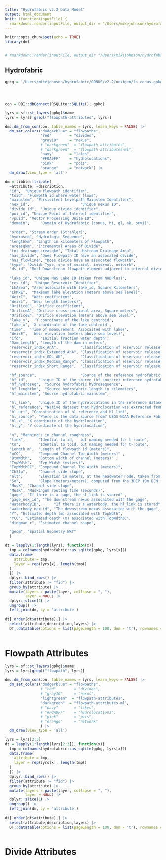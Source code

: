 ```yaml
---
title: "Hydrofabric v2.2 Data Model"
output: html_document
knit: (function(inputFile) {
  rmarkdown::render(inputFile, output_dir = "/Users/mikejohnson/hydrofabric/CONUS/v2.2/nextgen") })
---
```


```r
knitr::opts_chunk$set(echo = TRUE)
library(dm)


# rmarkdown::render(inputFile, output_dir "/Users/mikejohnson/hydrofabric/CONUS/v2.2/nextgen")

```

## Hydrofabric

```r
gpkg = '/Users/mikejohnson/hydrofabric/CONUS/v2.2/nextgen/ls_conus.gpkg'




con = DBI::dbConnect(RSQLite::SQLite(), gpkg)

lyrs = sf::st_layers(gpkg)$name
lyrs = lyrs[!grepl("flowpath-attributes", lyrs)]

dm::dm_from_con(con, table_names = lyrs, learn_keys = FALSE) |> 
  dm_set_colors("dodgerblue" = "flowpaths",
                "red"        = "divides",
                "gray10"     = "nexus",
                # "darkgreen"  = "flowpath-attributes",
                # "darkgreen"  = "flowpath-attributes-ml",
                "navy"       = "lakes",
                "#F0A0FF"    = "hydrolocations",
                "pink"       = "pois",
                "orange"     = "network") |> 
  dm_draw(view_type = 'all')
```

```r
dm = tibble::tribble(
  ~attribute, ~description,
  "id",  "Unique flowpath identifier",                       
  "toid", "Flowpath id where water flows",                         
  "mainstem", "Persisitent Levelpath Mainstem Identifier", 
  "nex_id",                       "Unique nexus ID",   
  "divide_id",  "Unique divide identifier",             
  "poi_id", "Unique Point of Interest identifier",                       
  "vpuid", "Vector Processing Unite ID",  
  "domain",     'Domain of Hydrofabric (conus, hi, gl, ak, prvi)',  
  
  "order", "Stream order (Strahler)",                    
  "hydroseq", "Hydrologic Sequence",                    
  "lengthkm", "Length in kilometers of Flowpath",                  
  "areasqkm", "Incremental Areas of Divide",                    
  "tot_drainage_areasqkm", "Total Upstream Drainage Area",        
  "has_divide", "Does Flowpath ID have an assocated divide",  
  "has_flowline", "Does divide have an assocated flowpath", 
  "type", "Divide Type, one of coastal, internal, network",                         
  "ds_id", "Most Downstream flowpath element adjacent to internal divides.", 
                      
  "lake_id", "Unique NWS Lake ID (taken from NHDPlus)",  
  "res_id",  "Unique Reservoir Identifier",  
  "LkArea", "Area associate with lake_id, Sqaure Kilometers",                       
  "LkMxE",  "Maximum lake elevation (meters above sea level)",                      
  "WeirC",  "Weir coefficient",                   
  "WeirL",  "Weir length (meters)",                  
  "OrificeC", "Orifice coefficient",                  
  "OrificeA", "Orifice cross-sectional area, Square meters",                   
  "OrificeE", "Orifice elevation (meters above sea level)",                   
  "lake_y",  'Y coordinate of the lake centroid',
  "lake_x", 'X coordinate of the lake centroid',
  "time",  'Time of measurement. Assocaited with lakes',                       
  "WeirE",  'Weir elevation (meters above sea level)',                    
  "ifd",        'Initial fraction water depth',                   
  "Dam_Length", 'Length of the dam in meters',                  
  "reservoir_index_AnA",          "Classification of reservoir release data type for AnA configuration; Level pool = 1, USGS-persistence = 2, USACE-persistence = 3, RFC-forecasts = 4",        
  "reservoir_index_Extended_AnA", "Classification of reservoir release data type for extended AnA configuration; Level pool = 1, USGS-persistence = 2, USACE-persistence = 3, RFC-forecasts = 4",
  "reservoir_index_GDL_AK",       "Classification of reservoir release data type for Alaska domain; Level pool = 1, USGS-persistence = 2, USACE-persistence = 3, RFC-forecasts = 4, APRFC-GDL = 5",    
  "reservoir_index_Medium_Range", "Classification of reservoir release data type for extended medium range configuration; Level pool = 1, USGS-persistence = 2, USACE-persistence = 3, RFC-forecasts = 4",
  "reservoir_index_Short_Range",  "Classification of reservoir release data type for extended shirt range configuration; Level pool = 1, USGS-persistence = 2, USACE-persistence = 3, RFC-forecasts = 4",

  "hf_source",                    "Source of the reference hydrofabric",                    
  "hf_id",     "Unique ID of the sourve (hf_sourcre) reference hydrofabric",  
  "hf_hydroseq",  "Source hydrofabric hydrosequence",
  "hf_lenghtkm",  "Source hydrofabric length in kilometers",
  "hf_mainstem", "Source hydrofabric mainstem",
  
  "hl_link",   "Unique ID of the hydrolocations in the reference dataset",        
  "hl_reference", "Native dataset that hydrolocation was extracted from",         
  "hl_uri", "Concatination of hl_reference and hl_link",                    
  "hl_source", "Where is the data source from? USGS-NOAA Reference Fabric, or, NOAA-OWP",        
  "hl_x", "X coordinate of the hydrolocation",                        
  "hl_y", "Y coordinate of the hydrolocation",  
  
  "n", "Manning's in channel roughness",                         
  "link",      "Idential to id,   but naming needed for t-route",                      
  "to",        "Idential to toid, but naming needed for t-route",                    
  "Length_m",  "Length of flowpath id (meters)",                     
  "nCC",       "Compound Channel Top Width (meters)" ,                        
  "BtmWdth",   "Bottom width of channel (meters)" ,                     
  "TopWdth",   "Top Width (meters)",                      
  "TopWdthCC", "Compound Channel Top Width (meters)",          
  "ChSlp",     "Channel side slope",                      
  "alt",       "Elevation in meters, at the headwater node, taken from the 3DEP 10m DEM",                          
  "So",        'Slope (meters/meters), computed from the 3DEP 10m DEM',            
  "MusX", 'Channel side slope',                         
  "MusK", 'Muskingum routing time (seconds)',                        
  "gage", "If there is a gage, the hl_link is stored" ,                        
  "gage_nex_id", "The downstream nexus assocaited with the gage",                  
  "WaterbodyID",      "If there is a waterbody, the hl_link is stored",                  
  "waterbody_nex_id", "The downstream nexus assocaited with the gage",
  "Y", "Estimated depth (m) associated with TopWdth",
  "YCC", "Estimated depth (m) associated with TopWdthCC",
  "dingman_r", "Estimated channel shape",
  
  "geom", "Spatial Geometry WKT"
  )  

dt = lapply(1:length(lyrs), function(x){ 
  tmp = colnames(hydrofabric::as_sqlite(gpkg, lyrs[x]))
  data.frame(
    attribute = tmp,
    layer = rep(lyrs[x], length(tmp))
  )
  }) |> 
  dplyr::bind_rows() |> 
  filter(attribute != "fid") |> 
  group_by(attribute) |> 
  mutate(layers = paste(layer, collapse = ", "),
         layer = NULL) |>
  dplyr::slice(1) |> 
  ungroup() |> 
  left_join(dm, by = 'attribute') 
  
dt[ order(dt$attribute),] |> 
  select(attribute,description,layers) |> 
  DT::datatable(options = list(pageLength = 100, dom = 't'), rownames = FALSE)
  
```

# Flowpath Attributes

```r
lyrs = sf::st_layers(gpkg)$name
lyrs = lyrs[grepl("flowpath", lyrs)]

dm::dm_from_con(con, table_names = lyrs, learn_keys = FALSE) |> 
  dm_set_colors("dodgerblue" = "flowpaths",
                # "red"        = "divides",
                # "gray10"     = "nexus",
                "lightgreen"  = "flowpath-attributes",
                "darkgreen"  = "flowpath-attributes-ml",
                # "navy"       = "lakes",
                # "#F0A0FF"    = "hydrolocations",
                # "pink"       = "pois",
                # "orange"     = "network"
                ) |> 
  dm_draw(view_type = 'all')

lyrs = lyrs[2:3]
dt = lapply(1:length(lyrs[2:3]), function(x){ 
  tmp = colnames(hydrofabric::as_sqlite(gpkg, lyrs[x]))
  data.frame(
    attribute = tmp,
    layer = rep(lyrs[x], length(tmp))
  )
  }) |> 
  dplyr::bind_rows() |> 
  filter(attribute != "fid") |> 
  group_by(attribute) |> 
  mutate(layers = paste(layer, collapse = ", "),
         layer = NULL) |>
  dplyr::slice(1) |> 
  ungroup() |> 
  left_join(dm, by = 'attribute') 
  
dt[ order(dt$attribute),] |> 
  select(attribute,description,layers) |> 
  DT::datatable(options = list(pageLength = 100, dom = 't'), rownames = FALSE)
  
```

# Divide Attributes

